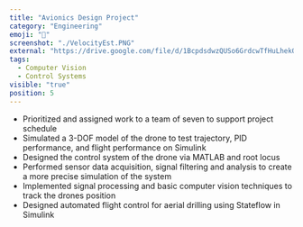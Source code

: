 ```yaml
---
title: "Avionics Design Project"
category: "Engineering"
emoji: "🤖"
screenshot: "./VelocityEst.PNG"
external: "https://drive.google.com/file/d/1BcpdsdwzQUSo6GrdcwTfHuLhekOzd4LA/view"
tags:
  - Computer Vision
  - Control Systems
visible: "true"
position: 5
---
```


* Prioritized and assigned work to a team of seven to support project schedule
* Simulated a 3-DOF model of the drone to test trajectory, PID performance, and flight performance on Simulink
* Designed the control system of the drone via MATLAB and root locus
* Performed sensor data acquisition, signal filtering and analysis to create a more precise simulation of the system
* Implemented signal processing and basic computer vision techniques to track the drones position
* Designed automated flight control for aerial drilling using Stateflow in Simulink